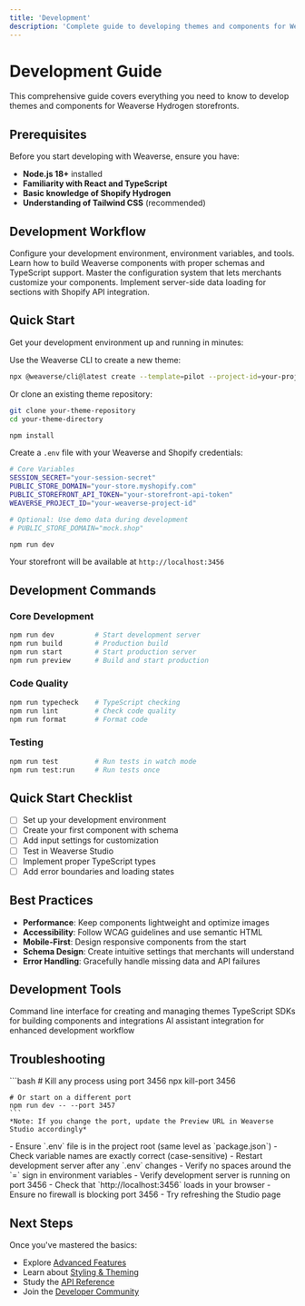 ```yaml
---
title: 'Development'
description: 'Complete guide to developing themes and components for Weaverse Hydrogen storefronts'
---
```


# Development Guide

This comprehensive guide covers everything you need to know to develop themes and components for Weaverse Hydrogen storefronts.

## Prerequisites

Before you start developing with Weaverse, ensure you have:

- **Node.js 18+** installed
- **Familiarity with React and TypeScript**
- **Basic knowledge of Shopify Hydrogen**
- **Understanding of Tailwind CSS** (recommended)

## Development Workflow

<CardGroup cols={2}>
  <Card title="Environment Setup" icon="gear" href="/docs/development-guide/environment-setup">
    Configure your development environment, environment variables, and tools.
  </Card>
  <Card title="Creating Components" icon="cube" href="/docs/development-guide/creating-components">
    Learn how to build Weaverse components with proper schemas and TypeScript support.
  </Card>
  <Card title="Input Settings" icon="sliders" href="/docs/development-guide/input-settings">
    Master the configuration system that lets merchants customize your components.
  </Card>
  <Card title="Data Fetching" icon="database" href="/docs/development-guide/data-fetching">
    Implement server-side data loading for sections with Shopify API integration.
  </Card>
</CardGroup>

## Quick Start

Get your development environment up and running in minutes:

<Steps>
<Step title="Clone or Create Project">

Use the Weaverse CLI to create a new theme:

```bash
npx @weaverse/cli@latest create --template=pilot --project-id=your-project-id
```

Or clone an existing theme repository:

```bash
git clone your-theme-repository
cd your-theme-directory
```

</Step>

<Step title="Install Dependencies">

```bash
npm install
```

</Step>

<Step title="Configure Environment">

Create a `.env` file with your Weaverse and Shopify credentials:

```bash
# Core Variables
SESSION_SECRET="your-session-secret"
PUBLIC_STORE_DOMAIN="your-store.myshopify.com"
PUBLIC_STOREFRONT_API_TOKEN="your-storefront-api-token"
WEAVERSE_PROJECT_ID="your-weaverse-project-id"

# Optional: Use demo data during development
# PUBLIC_STORE_DOMAIN="mock.shop"
```

</Step>

<Step title="Start Development Server">

```bash
npm run dev
```

Your storefront will be available at `http://localhost:3456`

</Step>
</Steps>

## Development Commands

### Core Development
```bash
npm run dev          # Start development server
npm run build        # Production build
npm run start        # Start production server
npm run preview      # Build and start production
```

### Code Quality
```bash
npm run typecheck    # TypeScript checking
npm run lint         # Check code quality
npm run format       # Format code
```

### Testing
```bash
npm run test         # Run tests in watch mode
npm run test:run     # Run tests once
```

## Quick Start Checklist

- [ ] Set up your development environment
- [ ] Create your first component with schema
- [ ] Add input settings for customization
- [ ] Test in Weaverse Studio
- [ ] Implement proper TypeScript types
- [ ] Add error boundaries and loading states

## Best Practices

- **Performance**: Keep components lightweight and optimize images
- **Accessibility**: Follow WCAG guidelines and use semantic HTML
- **Mobile-First**: Design responsive components from the start
- **Schema Design**: Create intuitive settings that merchants will understand
- **Error Handling**: Gracefully handle missing data and API failures

## Development Tools

<CardGroup cols={3}>
  <Card title="Weaverse CLI" icon="terminal" href="/docs/developer-tools/weaverse-cli">
    Command line interface for creating and managing themes
  </Card>
  <Card title="Weaverse SDKs" icon="code" href="/docs/developer-tools/weaverse-sdks">
    TypeScript SDKs for building components and integrations
  </Card>
  <Card title="Weaverse MCP" icon="robot" href="/docs/developer-tools/weaverse-mcp">
    AI assistant integration for enhanced development workflow
  </Card>
</CardGroup>

## Troubleshooting

<AccordionGroup>
  <Accordion title="Port 3456 Already in Use">
    ```bash
    # Kill any process using port 3456
    npx kill-port 3456
    
    # Or start on a different port
    npm run dev -- --port 3457
    ```
    *Note: If you change the port, update the Preview URL in Weaverse Studio accordingly*
  </Accordion>

  <Accordion title="Environment Variables Not Working">
    - Ensure `.env` file is in the project root (same level as `package.json`)
    - Check variable names are exactly correct (case-sensitive)
    - Restart development server after any `.env` changes
    - Verify no spaces around the `=` sign in environment variables
  </Accordion>

  <Accordion title="Studio Preview Not Loading">
    - Verify development server is running on port 3456
    - Check that `http://localhost:3456` loads in your browser
    - Ensure no firewall is blocking port 3456
    - Try refreshing the Studio page
  </Accordion>
</AccordionGroup>

## Next Steps

Once you've mastered the basics:

- Explore [Advanced Features](/docs/features)
- Learn about [Styling & Theming](/docs/development-guide/styling-theming)
- Study the [API Reference](/docs/api-reference)
- Join the [Developer Community](/docs/community)

